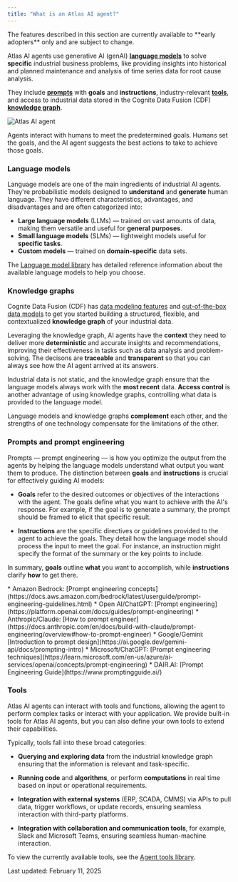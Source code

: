```yaml
---
title: "What is an Atlas AI agent?"
---
```


<Warning>
  The features described in this section are currently available to **early adopters** only and are subject to change.
</Warning>

Atlas AI agents use generative AI (genAI) [**language models**](#language-models) to solve **specific** industrial business problems, like providing insights into historical and planned maintenance and analysis of time series data for root cause analysis.

They include [**prompts**](#prompts-and-prompt-engineering) with **goals** and **instructions**, industry-relevant [**tools**](#tools), and access to industrial data stored in the Cognite Data Fusion (CDF) [**knowledge graph**](#knowledge-graphs).

![Atlas AI agent](\images\cdf\atlas_ai\concepts\assets\images\concepts-a5ff7c15b9f352a2a4be544ce2a060d0.svg)

Agents interact with humans to meet the predetermined goals. Humans set the goals, and the AI agent suggests the best actions to take to achieve those goals.

### Language models[​](#language-models "Direct link to heading")

Language models are one of the main ingredients of industrial AI agents. They're probabilistic models designed to **understand** and **generate** human language. They have different characteristics, advantages, and disadvantages and are often categorized into:

* **Large language models** (LLMs) — trained on vast amounts of data, making them versatile and useful for **general purposes**.
* **Small language models** (SLMs) — lightweight models useful for **specific tasks**.
* **Custom models** — trained on **domain-specific** data sets.

The [Language model library](/cdf/atlas_ai/references/atlas_ai_agent_language_models) has detailed reference information about the available language models to help you choose.

### Knowledge graphs[​](#knowledge-graphs "Direct link to heading")

Cognite Data Fusion (CDF) has [data modeling features](/cdf/dm/dm_concepts) and [out-of-the-box data models](/cdf/dm/dm_reference/dm_core_data_model) to get you started building a structured, flexible, and contextualized **knowledge graph** of your industrial data.

Leveraging the knowledge graph, AI agents have the **context** they need to deliver more **deterministic** and accurate insights and recommendations, improving their effectiveness in tasks such as data analysis and problem-solving. The decisons are **traceable** and **transparent** so that you can always see how the AI agent arrived at its answers.

Industrial data is not static, and the knowledge graph ensure that the language models always work with the **most recent** data. **Access control** is another advantage of using knowledge graphs, controlling what data is provided to the language model.

Language models and knowledge graphs **complement** each other, and the strengths of one technology compensate for the limitations of the other.

### Prompts and prompt engineering[​](#prompts-and-prompt-engineering "Direct link to heading")

Prompts — prompt engineering — is how you optimize the output from the agents by helping the language models understand what output you want them to produce. The distinction between **goals** and **instructions** is crucial for effectively guiding AI models:

* **Goals** refer to the desired outcomes or objectives of the interactions with the agent. The goals define what you want to achieve with the AI's response. For example, if the goal is to generate a summary, the prompt should be framed to elicit that specific result.

* **Instructions** are the specific directives or guidelines provided to the agent to achieve the goals. They detail how the language model should process the input to meet the goal. For instance, an instruction might specify the format of the summary or the key points to include.

In summary, **goals** outline **what** you want to accomplish, while **instructions** clarify **how** to get there.

<Note>
  * Amazon Bedrock: [Prompt engineering concepts](https://docs.aws.amazon.com/bedrock/latest/userguide/prompt-engineering-guidelines.html)
  * Open AI/ChatGPT: [Prompt engineering](https://platform.openai.com/docs/guides/prompt-engineering)
  * Anthropic/Claude: [How to prompt engineer](https://docs.anthropic.com/en/docs/build-with-claude/prompt-engineering/overview#how-to-prompt-engineer)
  * Google/Gemini: [Introduction to prompt design](https://ai.google.dev/gemini-api/docs/prompting-intro)
  * Microsoft/ChatGPT: [Prompt engineering techniques](https://learn.microsoft.com/en-us/azure/ai-services/openai/concepts/prompt-engineering)
  * DAIR.AI: [Prompt Engineering Guide](https://www.promptingguide.ai/)
</Note>

### Tools[​](#tools "Direct link to heading")

Atlas AI agents can interact with tools and functions, allowing the agent to perform complex tasks or interact with your application. We provide built-in tools for Atlas AI agents, but you can also define your own tools to extend their capabilities.

Typically, tools fall into these broad categories:

* **Querying and exploring data** from the industrial knowledge graph ensuring that the information is relevant and task-specific.

* **Running code** and **algorithms**, or perform **computations** in real time based on input or operational requirements.

* **Integration with external systems** (ERP, SCADA, CMMS) via APIs to pull data, trigger workflows, or update records, ensuring seamless interaction with third-party platforms.

* **Integration with collaboration and communication tools**, for example, Slack and Microsoft Teams, ensuring seamless human-machine interaction.

To view the currently available tools, see the [Agent tools library](/cdf/atlas_ai/references/atlas_ai_agent_tools).

Last updated: February 11, 2025
